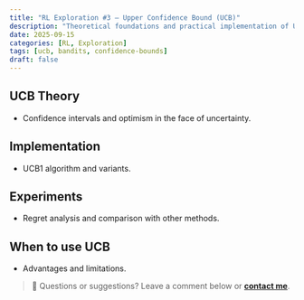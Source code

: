 ```yaml
---
title: "RL Exploration #3 — Upper Confidence Bound (UCB)"
description: "Theoretical foundations and practical implementation of UCB bandits."
date: 2025-09-15
categories: [RL, Exploration]
tags: [ucb, bandits, confidence-bounds]
draft: false
---
```


## UCB Theory

- Confidence intervals and optimism in the face of uncertainty.

## Implementation

- UCB1 algorithm and variants.

## Experiments

- Regret analysis and comparison with other methods.

## When to use UCB

- Advantages and limitations.

> 💬 Questions or suggestions? Leave a comment below or **[contact me](../../../contact.qmd)**. 